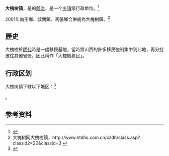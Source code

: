 {{中国乡级行政区
|景观照片文件名 = 
|景观照片描述 = 
|汉语拼音 = 
|其他语言 = 
|其他语言名称 = 
|旧称 = 
|地名出处 = [[洪洞大槐树|洪洞大槐树]]
|位置图文件名 = 
|位置图描述 = 
|自定义图片= 
|建置时间 = 
|政府驻地 = 
|毗邻 = 
|总面积 = 
|总人口 = 
|总人口年份 = 
|户籍人口 = 
|户籍人口年份 = 
|常住人口 = 
|常住人口年份 = 
|人口密度 = 
|GDP = 
|GDP年份 = 
|邮政编码 = 
|电话区号 = 357
|官方网站 = 
|网站名称 = 
|14/10/24/100/000}}

'''大槐树镇'''，是{{PRC admin/fullname|14/10/24/100/000|3}}的[[縣治|縣治]]，是一个[[乡镇|乡镇]]级行政单位。<ref>{{PRC admin/ref sgc|{{PRC admin/parent|14/10/24/100/000}}}}</ref>

2001年南王鄉、城關鎮、馮張鄉合併成為大槐樹鎮。<ref>大槐树网大槐樹鎮，http://www.htdhs.com.cn/xzdh/class.asp?classid2=20&classid=3 {{Wayback|url=http://www.htdhs.com.cn/xzdh/class.asp?classid2=20&classid=3 |date=20070927235436 }}</ref>

==歷史==
大槐樹於[[明朝|明代]]時是一處移民基地，當時將山西的許多移民強制集中到此地，再分批遷往其他省份，因此稱作「大槐樹移民」。

== 行政区划 ==

大槐树镇下辖以下地区：<ref>{{PRC admin/ref sgc|14/10/24/100/000}}</ref>

{{PRC admin/children|14/10/24/100/000}}。

== 参考资料 ==

{{reflist}}

{{行政区划小作品}}
{{PRC admin/navcat|14/10/24/100/000}}